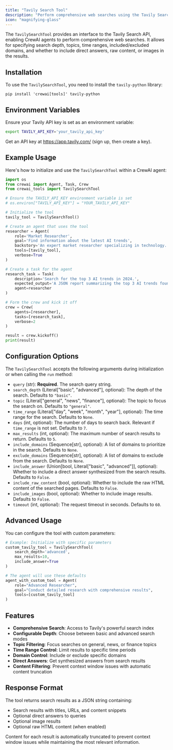 ```yaml
---
title: "Tavily Search Tool"
description: "Perform comprehensive web searches using the Tavily Search API"
icon: "magnifying-glass"
---
```


The `TavilySearchTool` provides an interface to the Tavily Search API, enabling CrewAI agents to perform comprehensive web searches. It allows for specifying search depth, topics, time ranges, included/excluded domains, and whether to include direct answers, raw content, or images in the results.

## Installation

To use the `TavilySearchTool`, you need to install the `tavily-python` library:

```shell
pip install 'crewai[tools]' tavily-python
```

## Environment Variables

Ensure your Tavily API key is set as an environment variable:

```bash
export TAVILY_API_KEY='your_tavily_api_key'
```

Get an API key at https://app.tavily.com/ (sign up, then create a key).

## Example Usage

Here's how to initialize and use the `TavilySearchTool` within a CrewAI agent:

```python
import os
from crewai import Agent, Task, Crew
from crewai_tools import TavilySearchTool

# Ensure the TAVILY_API_KEY environment variable is set
# os.environ["TAVILY_API_KEY"] = "YOUR_TAVILY_API_KEY"

# Initialize the tool
tavily_tool = TavilySearchTool()

# Create an agent that uses the tool
researcher = Agent(
    role='Market Researcher',
    goal='Find information about the latest AI trends',
    backstory='An expert market researcher specializing in technology.',
    tools=[tavily_tool],
    verbose=True
)

# Create a task for the agent
research_task = Task(
    description='Search for the top 3 AI trends in 2024.',
    expected_output='A JSON report summarizing the top 3 AI trends found.',
    agent=researcher
)

# Form the crew and kick it off
crew = Crew(
    agents=[researcher],
    tasks=[research_task],
    verbose=2
)

result = crew.kickoff()
print(result)
```

## Configuration Options

The `TavilySearchTool` accepts the following arguments during initialization or when calling the `run` method:

- `query` (str): **Required**. The search query string.
- `search_depth` (Literal["basic", "advanced"], optional): The depth of the search. Defaults to `"basic"`.
- `topic` (Literal["general", "news", "finance"], optional): The topic to focus the search on. Defaults to `"general"`.
- `time_range` (Literal["day", "week", "month", "year"], optional): The time range for the search. Defaults to `None`.
- `days` (int, optional): The number of days to search back. Relevant if `time_range` is not set. Defaults to `7`.
- `max_results` (int, optional): The maximum number of search results to return. Defaults to `5`.
- `include_domains` (Sequence[str], optional): A list of domains to prioritize in the search. Defaults to `None`.
- `exclude_domains` (Sequence[str], optional): A list of domains to exclude from the search. Defaults to `None`.
- `include_answer` (Union[bool, Literal["basic", "advanced"]], optional): Whether to include a direct answer synthesized from the search results. Defaults to `False`.
- `include_raw_content` (bool, optional): Whether to include the raw HTML content of the searched pages. Defaults to `False`.
- `include_images` (bool, optional): Whether to include image results. Defaults to `False`.
- `timeout` (int, optional): The request timeout in seconds. Defaults to `60`.

## Advanced Usage

You can configure the tool with custom parameters:

```python
# Example: Initialize with specific parameters
custom_tavily_tool = TavilySearchTool(
    search_depth='advanced',
    max_results=10,
    include_answer=True
)

# The agent will use these defaults
agent_with_custom_tool = Agent(
    role="Advanced Researcher",
    goal="Conduct detailed research with comprehensive results",
    tools=[custom_tavily_tool]
)
```

## Features

- **Comprehensive Search**: Access to Tavily's powerful search index
- **Configurable Depth**: Choose between basic and advanced search modes
- **Topic Filtering**: Focus searches on general, news, or finance topics
- **Time Range Control**: Limit results to specific time periods
- **Domain Control**: Include or exclude specific domains
- **Direct Answers**: Get synthesized answers from search results
- **Content Filtering**: Prevent context window issues with automatic content truncation

## Response Format

The tool returns search results as a JSON string containing:
- Search results with titles, URLs, and content snippets
- Optional direct answers to queries
- Optional image results
- Optional raw HTML content (when enabled)

Content for each result is automatically truncated to prevent context window issues while maintaining the most relevant information.